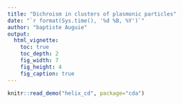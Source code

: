 ```yaml
---
title: "Dichroism in clusters of plasmonic particles"
date: "`r format(Sys.time(), '%d %B, %Y')`"
author: "baptiste Auguie"
output:
  html_vignette:
    toc: true
    toc_depth: 2
    fig_width: 7
    fig_height: 4
    fig_caption: true
---
```


<!-- 
%\VignetteEngine{knitr::rmarkdown}
%\VignetteIndexEntry{dichroism}
-->

```r
knitr::read_demo("helix_cd", package="cda")
```

```r
```

```r
```

```r
```
